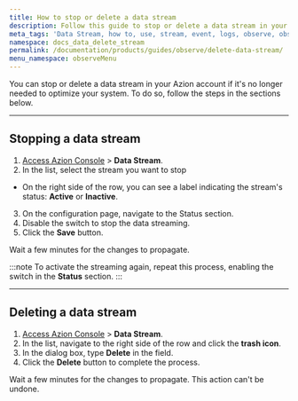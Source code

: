 ```yaml
---
title: How to stop or delete a data stream
description: Follow this guide to stop or delete a data stream in your Azion account.
meta_tags: 'Data Stream, how to, use, stream, event, logs, observe, observability'
namespace: docs_data_delete_stream
permalink: /documentation/products/guides/observe/delete-data-stream/
menu_namespace: observeMenu
---
```


You can stop or delete a data stream in your Azion account if it's no longer needed to optimize your system. To do so, follow the steps in the sections below.

---

## Stopping a data stream

1. [Access Azion Console](https://console.azion.com/) > **Data Stream**.
2. In the list, select the stream you want to stop
  - On the right side of the row, you can see a label indicating the stream's status: **Active** or **Inactive**.
3. On the configuration page, navigate to the Status section.
4. Disable the switch to stop the data streaming.
5. Click the **Save** button. 

Wait a few minutes for the changes to propagate.

:::note
To activate the streaming again, repeat this process, enabling the switch in the **Status** section.
:::

---

## Deleting a data stream

1. [Access Azion Console](https://console.azion.com/) > **Data Stream**.
2. In the list, navigate to the right side of the row and click the **trash icon**.
3. In the dialog box, type **Delete** in the field.
4. Click the **Delete** button to complete the process.

Wait a few minutes for the changes to propagate. This action can't be undone.
